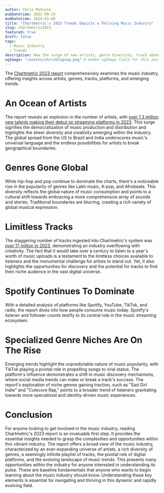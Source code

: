 ```yaml
---
author: Chris Rotunno
pubDatetime: 2022-09-23
modDatetime: 2024-03-08
title: "Chartmetric's 2023 Trends Depicts a Thriving Music Industry"
slug: chartmetric2023
featured: true
draft: false
tags:
  - Music Industry
  - Trends
description: How the surge of new artists, genre diversity, track abundance, and platforms like Spotify, YouTube and TikTok are evolving music trends.
ogImage: "/assets/chrisblogsog.png" # Added ogImage field for this post
---
```


The [Chartmetric 2023 report](https://reports.chartmetric.com/?ref=hmc.chartmetric.com) comprehensively examines the music industry, offering insights across artists, genres, tracks, platforms, and emerging trends.

# An Ocean of Artists

The report reveals an explosion in the number of artists, with <u>over 1.3 million new talents making their debut on streaming platforms in 2023</u>. This surge signifies the democratization of music production and distribution and highlights the sheer diversity and creativity emerging within the industry. The global spread from the US to Brazil and India underscores music's universal language and the endless possibilities for artists to break geographical boundaries.

# Genres Gone Global

While hip-hop and pop continue to dominate the charts, there's a noticeable rise in the popularity of genres like Latin music, K-pop, and Afrobeats. This diversity reflects the global nature of music consumption and points to a cultural shift towards embracing a more comprehensive array of sounds and stories. Traditional boundaries are blurring, creating a rich variety of global musical expression.

# Limitless Tracks

The staggering number of tracks ingested into Chartmetric's system was <u> over 17 million in 2023</u>, demonstrating an industry overflowing with creativity. The fact that it would take over a century to listen to a year's worth of music uploads is a testament to the limitless choices available to listeners and the monumental challenge for artists to stand out. Yet, it also highlights the opportunities for discovery and the potential for tracks to find their niche audience in the vast digital universe.

# Spotify Continues To Dominate

With a detailed analysis of platforms like Spotify, YouTube, TikTok, and radio, the report dives into how people consume music today. Spotify's listener and follower counts testify to its central role in the music streaming ecosystem.

# Specialized Genre Niches Are On The Rise

Emerging trends highlight the unpredictable nature of music popularity, with TikTok playing a pivotal role in propelling songs to viral status. The platform's influence demonstrates a shift in music discovery mechanisms, where social media trends can make or break a track's success. The report's exploration of niche genres gaining traction, such as "Sad Girl Indie" and "Cutecore Rap," points to a broader trend of listeners gravitating towards more specialized and identity-driven music experiences.

# Conclusion

For anyone looking to get involved in the music industry, reading Chartmetric's 2023 report is an invaluable first step. It provides the essential insights needed to grasp the complexities and opportunities within this vibrant industry. The report offers a broad view of the music industry, characterized by an ever-expanding universe of artists, a rich diversity of genres, a seemingly infinite playlist of tracks, the pivotal role of digital platforms, and the evolving landscape of music trends. This presents many opportunities within the industry for anyone interested in understanding its pulse. These are baseline fundamentals that anyone who wants to begin learning about the music industry should know. Understanding these key elements is essential for navigating and thriving in this dynamic and rapidly evolving field.
